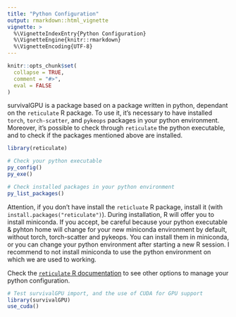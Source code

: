 ```yaml
---
title: "Python Configuration"
output: rmarkdown::html_vignette
vignette: >
  %\VignetteIndexEntry{Python Configuration}
  %\VignetteEngine{knitr::rmarkdown}
  %\VignetteEncoding{UTF-8}
---
```


```r
knitr::opts_chunk$set(
  collapse = TRUE,
  comment = "#>",
  eval = FALSE
)
```


survivalGPU is a package based on a package written in python, dependant on the `reticulate` R package. To use it, it's necessary to have installed `torch`, `torch-scatter`, and `pykeops` packages in your python environment. Moreover, it's possible to check through `reticulate` the python executable, and to check if the packages mentioned above are installed.


```r
library(reticulate)
```


```r
# Check your python executable
py_config()
py_exe()

# Check installed packages in your python environment
py_list_packages()
```

Attention, if you don't have install the `reticluate` R package, install it (with `install.packages("reticulate")`). During installation, R will offer you to install miniconda. If you accept, be careful because your python executable & pyhton home will change for your new miniconda environment by default, without torch, torch-scatter and pykeops. You can install them in miniconda, or you can change your python environment after starting a new R session. I recommend to not install miniconda to use the python environment on which we are used to working.

Check the [`reticulate` R documentation](https://rstudio.github.io/reticulate/articles/versions.html) to see other options to manage your python configuration.

```r
# Test survivalGPU import, and the use of CUDA for GPU support
library(survivalGPU)
use_cuda()
```

